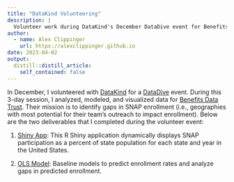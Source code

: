 ```yaml
---
title: "DataKind Volunteering"
description: |
  Volunteer work during DataKind's December DataDive event for Benefits Data Trust.
author:
  - name: Alex Clippinger
    url: https://alexclippinger.github.io
date: 2023-04-02
output:
  distill::distill_article:
    self_contained: false
---
```


In December, I volunteered with [DataKind](https://www.datakind.org/) for a [DataDive](https://www.datakind.org/dec22datadive) event. During this 3-day session, I analyzed, modeled, and visualized data for [Benefits Data Trust](https://bdtrust.org/). Their mission is to identify gaps in SNAP enrollment (i.e., geographies with most potential for their team's outreach to impact enrollment). Below are the two deliverables that I completed during the volunteer event:

1. [Shiny App](https://github.com/datakind/BDT_DataDive_Dec22/tree/main/snap_participation_shiny_app): This R Shiny application dynamically displays SNAP participation as a percent of state population for each state and year in the United States.

2. [OLS Model](https://github.com/datakind/BDT_DataDive_Dec22/tree/main/notebooks/basic_ols): Baseline models to predict enrollment rates and analyze gaps in predicted enrollment.